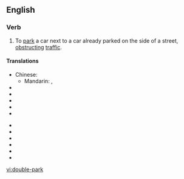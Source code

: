 ==English==

===Verb===
{{en-verb|double-parks|double-parking|double-parked|double-parked}}

# To [[park]] a car next to a car already parked on the side of a street, [[obstruct]]ing [[traffic]].

====Translations====
{{trans-top}}
* Chinese:
** Mandarin: {{t|zh|並排停車|sc=Hani}}, {{t|zh|并排停车|tr=bìngpái tíngchē|sc=Hani}}
* {{trreq|Dutch}}
* {{trreq|Finnish}}
* {{trreq|French}}
* {{trreq|German}}
* {{trreq|Greek}}
{{trans-mid}}
* {{trreq|Hungarian}}
* {{trreq|Japanese}}
* {{trreq|Portuguese}}
* {{trreq|Russian}}
* {{trreq|Spanish}}
* {{trreq|Thai}}
{{trans-bottom}}

[[vi:double-park]]